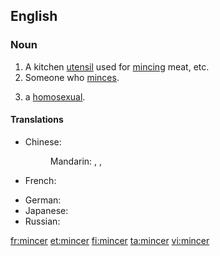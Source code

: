 ==English==

===Noun===
{{en-noun}}

# A kitchen [[utensil]] used for [[mince|mincing]] meat, etc.
# Someone who [[mince|minces]].
# {{British|slang|derogatory}} a [[homosexual]].

====Translations====
{{trans-top}}
* Chinese:
*: Mandarin: {{t|zh|絞肉機|sc=Hani}}, {{t|zh|绞肉机|tr=jiǎoròujī|sc=Hani}}, {{t|zh|碎肉器|tr=suìròuqì|sc=Hani}}
* French: {{t|fr|hachoir|m}}
{{trans-mid}}
* German: {{t|de|Fleischwolf|m}}
* Japanese: {{t|ja|挽肉機 |tr=ひきにくき, hikinikuki|sc=Jpan}}
* Russian: {{t|ru|мясорубка|f|tr=mjasorúbka}}
{{trans-bottom}}

[[fr:mincer]]
[[et:mincer]]
[[fi:mincer]]
[[ta:mincer]]
[[vi:mincer]]